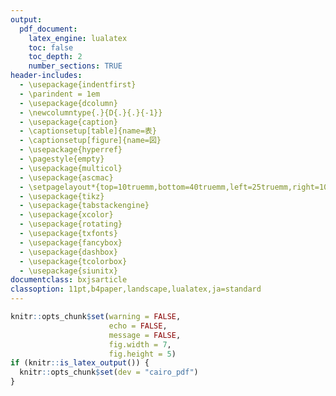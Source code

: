 ```yaml
---
output:
  pdf_document:
    latex_engine: lualatex
    toc: false
    toc_depth: 2
    number_sections: TRUE
header-includes:
  - \usepackage{indentfirst}
  - \parindent = 1em
  - \usepackage{dcolumn}
  - \newcolumntype{.}{D{.}{.}{-1}}
  - \usepackage{caption}
  - \captionsetup[table]{name=表}
  - \captionsetup[figure]{name=図}
  - \usepackage{hyperref}
  - \pagestyle{empty}
  - \usepackage{multicol}
  - \usepackage{ascmac}
  - \setpagelayout*{top=10truemm,bottom=40truemm,left=25truemm,right=10truemm}
  - \usepackage{tikz}
  - \usepackage{tabstackengine}
  - \usepackage{xcolor}
  - \usepackage{rotating}
  - \usepackage{txfonts}
  - \usepackage{fancybox}
  - \usepackage{dashbox}
  - \usepackage{tcolorbox}
  - \usepackage{siunitx}
documentclass: bxjsarticle
classoption: 11pt,b4paper,landscape,lualatex,ja=standard
---
```


```r
knitr::opts_chunk$set(warning = FALSE, 
                      echo = FALSE, 
                      message = FALSE,
                      fig.width = 7,
                      fig.height = 5)
if (knitr::is_latex_output()) {
  knitr::opts_chunk$set(dev = "cairo_pdf")
}
```
\renewcommand{\thefootnote}{}
\newcounter{kaunta}
\renewcommand{\thekaunta}{\arabic{kaunta}}
\newcommand{\kaunta}{\refstepcounter{kaunta}%
\thekaunta}
\def\question{\noindent\fbox{\large\makebox[1em]{\text{\kaunta}}} \hspace{1pt}}
\newcounter{skaunta}
\renewcommand{\theskaunta}{\arabic{skaunta}}
\newcommand{\skaunta}{\refstepcounter{skaunta}%
\theskaunta}
\def\squestion{(\text{\skaunta})\hspace{2.5pt}}

\begin{flushleft}
\noindent
\large
テスト対策
\end{flushleft}

\begin{flushright}
名前（\hspace{50mm}）
\end{flushright}

\vspace{1mm}
\hrule

\begin{multicols}{2}

\question 次の連立方程式を加減法で解きなさい。

\squestion 
$
\left\{
\begin{array}{l}
5x - 3y = 1 \\
2x + 3y = 13
\end{array}
\right.
$
\vspace{20mm}

\squestion
$
\left\{
\begin{array}{l}
3x + 5y = 19 \\
4x + y = -3
\end{array}
\right.
$

\vspace{20mm}
\squestion
$
\left\{
\begin{array}{l}
-2x + 5y = 18 \\
-4x + 7y = 24
\end{array}
\right.
$
\vspace{20mm}

\squestion
$
\left\{
\begin{array}{l}
3x + 2y = 7 \\
2x - 3y = 9
\end{array}
\right.
$

\vspace{20mm}

\setcounter{skaunta}{0}

\question 次の連立方程式を代入法で解きなさい。

\squestion
$
\left\{
\begin{array}{l}
5x - 4y = -13 \\
y = 3x - 2
\end{array}
\right.
$

\vspace{20mm}

\squestion
$
\left\{
\begin{array}{l}
x = - 2y - 3 \\
2x + y = 6
\end{array}
\right.
$

\setcounter{skaunta}{0}
\vspace{20mm}
\question 次の連立方程式を解きなさい。

\squestion
$
\left\{
\begin{array}{l}
x - 5y = 28 \\
2x + y = 1
\end{array}
\right.
$

\vspace{20mm}
\squestion
$
\left\{
\begin{array}{l}
y = -2x -8 \\
y = 5x + 6
\end{array}
\right.
$

\vspace{20mm}
\squestion
$
\left\{
\begin{array}{l}
3x -4y = 27 \\
5(x + y) = -7y -11
\end{array}
\right.
$

\vspace{20mm}
\squestion
$
\left\{
\begin{array}{l}
2x + 0.3y = 0.4 \\
y = -x + 7
\end{array}
\right.
$

\vspace{20mm}
\squestion
$
\left\{
\begin{array}{l}
0.25x + 0.5y = 2 \\
\dfrac{3}{2} - \dfrac{1}{3}y = -8
\end{array}
\right.
$

\vspace{20mm}
\squestion $5x + y = 10 -3y = 3x -y$
\vspace{30mm}

\squestion
$
\left\{
\begin{array}{l}
\dfrac{x}{6} + \dfrac{y}{2} = 3 \\
3x - 5y = 12
\end{array}
\right.
$

\vspace{20mm}
\squestion
$
\left\{
\begin{array}{l}
0.1x + 0.4y = 0.4 \\
2(x - 3y) + 5y = -10
\end{array}
\right.
$

\vspace{20mm}
\squestion
$4x + 5y = -3x + y = 19$

\vspace{30mm}


\squestion$4x -y -7 = 3x + 2y = -1$

\vspace{30mm}

\squestion 
$\dfrac{x +y}{4} = \dfrac{x +1}{3} = 1$

\vspace{30mm}

\squestion 
$3x + 2y = 5 + 3y = 2x + 11$

\vspace{30mm}

\question $x, \, y$についての連立方程式

$
\left\{
\begin{array}{l}
ax + 6y = 6 \\
-3x + by = 34
\end{array}
\right.
$

の解が、$(x, \, y) = (-3, \, 5)$であるとき、$x, \, y$の値を求めなさい。

\vspace{40mm}


\question 2けたの正の整数があります。この整数は、各位の数の和の4の倍数よりも3大きい数です。また、十の位の数と一の位の数を入れかえてできる2けたの数は、もとの整数よりも9大きくなります。もとの整数を求めなさい。

\vspace{40mm}

\columnbreak

\question ある中学校の昨年の陸上部員数は、男女あわせて50人でした。今年は昨年とくらべて、男子は10%減り、女子は20%増えたので、男女あわせて51人になりました。

昨年の男子と女子の部員数は、それぞれ何人ですか。

\vspace{40mm}

\question ある列車が$1260\si{m}$の鉄橋を渡りはじめてから渡り終わるまでに、60秒かかりました。

また、この列車が$2010\si{m}$のトンネルにはいりはじめてから出てしまうまでに、90秒かかりました。

この列車の長さと時速を求めなさい。

\vspace{30mm}

\question $y$が$x$の関数で、次の(ア)〜（ウ）の式で表されるとき、1次関数であるものをすべて選びなさい。

（ア）$y = -8x + 3$ \hspace{30mm} （イ）$y = -\dfrac{12}{x}$ \hspace{30mm} （ウ）$y = \dfrac{3}{2}(x - 2)$

\vspace{15mm}

\question 次の（ア）〜（オ）のうち、$y$が$x$の1次関数であるものをすべて選びなさい。

（ア）$300\si{g}$ある小麦粉から、$x \si{g}$使ったときの残り$y\si{g}$

（イ）$10\si{km}$の道のりを、時速$x \si{km}$で歩いたときにかかる時間$y$時間

（ウ）時速$4 \si{km}$で$x$時間歩いたときの道のり$y \si{km}$

（エ）縦の長さ$x\si{cm}$、横の長さ$4 \si{cm}$の長方形の周の長さ$y\si{cm}$

（オ）半径$x \si{cm}$の球の表面積$y \si{cm}^2$

\vspace{30mm}

\question 次の1次関数の変化の割合をいいなさい。また、$x$の値が増加するとき、$y$の値は増加しますか、減少しますか。

(1) $y = 7x + 2$ \hspace{30mm} (2) $y = -3x +4$ \hspace{30mm} (3) $y = \dfrac{1}{5} - 6$

\vspace{20mm}

\question 1次関数$y = -6x-5$で、次の場合の$y$の増加量を求めなさい。

(1) $x$の増加量が1のとき \vspace{20mm} (2) $x$の増加量が5のとき

\vspace{20mm}

\question 1次関数$y = - \dfrac{3}{4}x + 1$で、次の場合の$y$の増加量を求めなさい。

(1) $x$の増加量が1のとき \hspace{30mm} (2) $x$の増加量が4のとき

\vspace{20mm}

\columnbreak
\setcounter{skaunta}{0}
\question 次の1次関数の式を求めなさい。

\squestion グラフが、点$(2, \, -1)$を通り、傾き3の直線である。

\vspace{30mm}

\squestion 変化の割合が$-5$で、$x = 2$のとき$y = 3$である。

\vspace{30mm}

\squestion グラフが、点$(0, \, 5)$でを通り、$y = \dfrac{2}{3}$のグラフに平行な直線である。

\vspace{30mm}

\squestion グラフが2点、$(0, \, -2), \, (4, \, 1)$を通る直線である。

\vspace{30mm}

\squestion $x = -2$のとき$y = 2$、 $\, x = 2$のとき$y = 8$である。











\end{multicols}





































































